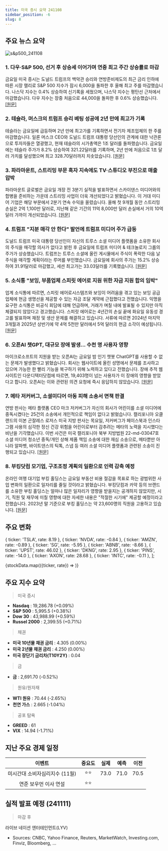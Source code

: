 ```yaml
---
title: 미국 증시 요약 241108
sidebar_position: -6
slug: 8
---
```


## 주요 뉴스 요약

![s&p500_241108](/map/241108.png)

### 1. **다우·S&P 500, 선거 후 상승세 이어가며 연중 최고 주간 상승률로 마감**

금요일 미국 증시는 도널드 트럼프의 백악관 승리와 연방준비제도의 최근 금리 인하에 따른 시장 랠리로 S&P 500 지수가 잠시 6,000을 돌파한 후 올해 최고 주를 마감했습니다. 나스닥 지수는 0.4% 상승하여 신기록을 세웠으며, 나스닥 지수는 평탄선 근처에서 마감했습니다. 다우 지수는 장중 처음으로 44,000을 돌파한 후 0.6% 상승했습니다. [[원문]](https://finance.yahoo.com/news/live/stock-market-today-dow-sp-500-cap-best-week-of-year-with-records-as-post-election-rally-rolls-on-210058038.html)

### 2. **테슬라, 머스크의 트럼프 승리 베팅 성공에 2년 만에 최고가 기록**

테슬라는 금요일에 급등하며 2년 만에 최고가를 기록하면서 전기차 제조업체의 한 주를 마감했습니다. 일론 머스크 CEO와 도널드 트럼프 대통령 당선인의 관계에 대한 낙관론으로 투자자들은 열광했고, 현재 테슬라의 시가총액은 1조 달러를 돌파했습니다. 금요일에는 테슬라 주가가 8.2% 상승하여 321.22달러를 기록하며, 2년 만에 처음으로 1조 달러 가치를 달성했으며 최고 328.70달러까지 치솟았습니다. [[원문]](https://finance.yahoo.com/news/tesla-stock-closes-at-highest-level-in-over-2-years-as-musks-big-trump-bet-pays-off-211118958.html)

### 3. **파라마운트, 스트리밍 부문 흑자 지속에도 TV·스튜디오 부진으로 매출 압박**

파라마운트 글로벌은 금요일 개장 전 3분기 실적을 발표하면서 스카이댄스 미디어와의 합병을 준비하는 가운데 스트리밍 사업이 더욱 개선되었다고 밝혔습니다. 이 거대 미디어 기업은 해당 부문에서 2분기 연속 수익을 올렸습니다. 올해 첫 9개월 동안 스트리밍 손실은 2억 1,100만 달러로, 지난해 같은 기간의 11억 8,000만 달러 손실에서 거의 10억 달러 가까이 개선되었습니다. [[원문]](https://finance.yahoo.com/news/paramount-posts-another-quarter-of-streaming-profit-but-linear-tv-and-studio-struggles-pressure-revenue-120705450.html)

### 4. **트럼프 "지분 매각 안 한다" 발언에 트럼프 미디어 주가 급등**

도널드 트럼프 미국 대통령 당선인이 자신의 트루스 소셜 미디어 플랫폼을 소유한 회사의 주식을 매각할 의사가 없다고 밝힌 후 금요일에 트럼프 미디어 & 테크놀로지 그룹의 주가가 상승했습니다. 트럼프는 트루스 소셜에 올린 게시물에서 주식이 폭락한 다음 날 주식을 매각할 계획이라는 루머를 부인했습니다. 금요일에 회사의 주가는 15.2% 상승하여 31.91달러로 마감했고, 세션 최고가는 33.03달러를 기록했습니다. [[원문]](https://www.reuters.com/markets/us/trump-media-shares-rise-after-trump-says-he-wont-sell-2024-11-08/)

### 5. **소식통 "보잉, 부품업체 스피릿 에어로 지원 위한 자금 지원 합의 임박"**

업계 소식통에 따르면, 스피릿 에어로시스템즈와 보잉이 어려움을 겪고 있는 보잉 공급업체에 현금 생명선을 제공할 수 있는 자금 조달 계약에 근접했다고 전했습니다. 익명을 요구한 소식통은 비공식 회담에 대해 언급하며, 거래가 며칠 내에 발표될 수 있지만 아직 체결되지 않았다고 경고했습니다. 스피릿 에어로는 4년간의 손실 끝에 화요일 유동성 경고를 발표하며 재정 및 생산 문제를 해결하고 있습니다. 서류에 따르면 2024년 마지막 3개월과 2025년 상반기에 약 4억 5천만 달러에서 5억 달러의 현금 소각이 예상됩니다. [[원문]](https://www.reuters.com/business/aerospace-defense/boeing-close-funding-agreement-help-supplier-spirit-aero-source-says-2024-11-08/)

### 6. **오픈AI 챗GPT, 대규모 장애 발생... 수천 명 사용자 영향**

마이크로소프트의 지원을 받는 오픈AI는 금요일 밤 인기 챗봇 ChatGPT를 사용할 수 없는 문제가 발생했다고 밝혔습니다. 회사는 웹사이트에 올린 성명에서 문제를 조사하고 있으며 가능한 한 빨리 기능을 복구하기 위해 노력하고 있다고 전했습니다. 장애 추적 웹사이트인 다운디텍터닷컴에 따르면, 19,403명이 넘는 사용자가 이 장애의 영향을 받았다고 합니다. 오픈AI는 이와 관련된 의견 요청에 즉시 응답하지 않았습니다. [[원문]](https://www.reuters.com/technology/openais-chatgpt-faces-massive-outage-with-thousands-users-impacted-2024-11-09/)

### 7. **메타 저커버그, 소셜미디어 아동 피해 소송서 면책 판결**

연방 판사는 메타 플랫폼 CEO 마크 저커버그가 자신의 회사가 어린이를 소셜 미디어에 중독시켰다는 25건의 소송에서 개인적으로 책임이 없다고 밝혔습니다. 캘리포니아 오클랜드의 이본 곤잘레스 로저스 미국 지방 판사는 목요일, 저커버그가 페이스북과 인스타그램 사용의 심각한 정신 건강 위험을 어린이로부터 감추려는 메타의 노력을 지시했다는 비난을 기각했습니다. 이번 사건은 미국 캘리포니아 북부 지방법원 22-md-03047호 소셜 미디어 청소년 중독/개인 상해 제품 책임 소송에 대한 재심 소송으로, 메타뿐만 아니라 알파벳, 바이트댄스의 틱톡, 스냅 등 여러 소셜 미디어 플랫폼과 관련된 소송이 진행되고 있습니다. [[원문]](https://www.reuters.com/legal/metas-zuckerberg-not-liable-lawsuits-over-social-media-harm-children-2024-11-08/)

### 8. **부킹닷컴 모기업, 구조조정 계획의 일환으로 인력 감축 예정**

온라인 여행 대기업 부킹 홀딩스는 금요일 부동산 비용 절감을 목표로 하는 광범위한 사업 변화의 일환으로 일자리를 줄일 것이라고 밝혔습니다. 부킹닷컴과 카약 등의 브랜드를 소유한 부킹 홀딩스는 얼마나 많은 일자리가 영향을 받을지는 공개하지 않았지만, 시기, 직원 및 재무에 미칠 영향에 대한 자세한 내용은 "적절한 시기에" 제공할 예정이라고 전했습니다. 2023년 말 기준으로 부킹 홀딩스는 약 23,600명의 직원을 고용하고 있습니다. [[원문]](https://www.reuters.com/business/retail-consumer/booking-holdings-cut-jobs-part-reorganization-2024-11-08/)

## 주요 변화

  { ticker: 'TSLA', rate: 8.19 },
  { ticker: 'NVDA', rate: -0.84 },
  { ticker: 'AMZN', rate: -0.89 },
  { ticker: 'SG', rate: -5.95 },
  { ticker: 'ABNB', rate: -8.66 },
  { ticker: 'UPST', rate: 46.02 },
  { ticker: 'DKNG', rate: 2.95 },
  { ticker: 'PINS', rate: -14.0 },
  { ticker: 'AXON', rate: 28.68 },
  { ticker: 'INTC', rate: -0.11 },
];

{stockData.map(({ticker, rate}) => <StockCardMini key={ticker} ticker={ticker} rate={rate}></StockCardMini>)}

## 주요 지수 요약

> 미국 증시

- **Nasdaq** : 19,286.78 (+0.09%)
- **S&P 500** : 5,995.5 (+0.38%)
- **Dow 30** : 43,988.99 (+0.59%)
- **Russel 2000** : 2,399.55 (+0.71%)

> 채권

- **미국 10년물 채권 금리** : 4.305 (0.00%)
- **미국 2년물 채권 금리** : 4.250 (0.00%)
- **미국 장단기 금리차(T10Y2Y)** : 0.04

> 금

- **금** : 2,691.70 (-0.52%)

> 원유/원자재

- **WTI 원유** : 70.44 (-2.65%)
- **천연 가스** : 2.665 (-1.04%)

> 공포 탐욕

- **GREED** : 61
- **VIX** : 14.94 (-1.71%)

## 지난 주요 경제 일정

|             이벤트             | 중요도 | 실제 | 예측 | 이전 |
| :----------------------------: | :----: | :--: | :--: | :--: |
| 미시간대 소비자심리지수 (11월) |  ⭐⭐  | 73.0 | 71.0 | 70.5 |
|     연준 보우먼 이사 연설      |  ⭐⭐  |      |      |      |

## 실적 발표 예정 (241111)

> 마감 후

라이브 네이션 엔터테인먼트(LYV)

- Sources: CNBC, Yahoo Finance, Reuters, MarketWatch, Investing.com, Finviz, Bloomberg, ...

